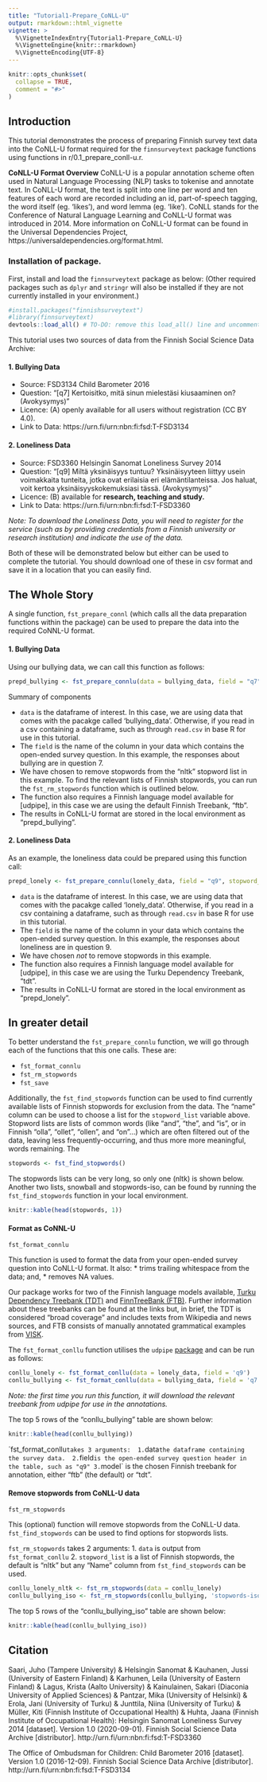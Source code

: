 ```yaml
---
title: "Tutorial1-Prepare_CoNLL-U"
output: rmarkdown::html_vignette
vignette: >
  %\VignetteIndexEntry{Tutorial1-Prepare_CoNLL-U}
  %\VignetteEngine{knitr::rmarkdown}
  %\VignetteEncoding{UTF-8}
---
```


```r
knitr::opts_chunk$set(
  collapse = TRUE,
  comment = "#>"
)
```

## Introduction
This tutorial demonstrates the process of preparing Finnish survey text data into the CoNLL-U format required for the `finnsurveytext` package functions using functions in r/0.1_prepare_conll-u.r.

**CoNLL-U Format Overview**
CoNLL-U is a popular annotation scheme often used in Natural Language Processing (NLP) tasks to tokenise and annotate text. In CoNLL-U format, the text is split into one line per word and ten features of each word are recorded including an id,  part-of-speech tagging, the word itself (eg. 'likes'), and word lemma (eg. 'like'). 
CoNLL stands for the Conference of Natural Language Learning and CoNLL-U format was introduced in 2014. 
More information on CoNLL-U format can be found in the Universal Dependencies Project, https://universaldependencies.org/format.html. 

### Installation of package.

First, install and load the `finnsurveytext` package as below:
(Other required packages such as `dplyr` and `stringr` will also be installed if they are not currently installed in your environment.)

```r
#install.packages("finnishsurveytext")
#library(finnsurveytext)
devtools::load_all() # TO-DO: remove this load_all() line and uncomment the library() line. 
```

This tutorial uses two sources of data from the Finnish Social Science Data Archive: 

#### 1. Bullying Data
* Source: FSD3134 Child Barometer 2016
* Question: "[q7] Kertoisitko, mitä sinun mielestäsi kiusaaminen on? (Avokysymys)"
* Licence: (A) openly available for all users without registration (CC BY 4.0).
* Link to Data: https://urn.fi/urn:nbn:fi:fsd:T-FSD3134

#### 2. Loneliness Data
* Source: FSD3360 Helsingin Sanomat Loneliness Survey 2014
* Question: "[q9] Miltä yksinäisyys tuntuu? Yksinäisyyteen liittyy usein voimakkaita tunteita, jotka ovat erilaisia eri elämäntilanteissa. Jos haluat, voit kertoa yksinäisyyskokemuksiasi tässä. (Avokysymys)" 
* Licence: (B) available for **research, teaching and study.**
* Link to Data: https://urn.fi/urn:nbn:fi:fsd:T-FSD3360 

*Note: To download the Loneliness Data, you will need to register for the service (such as by providing credentials from a Finnish university or research institution) and indicate the use of the data.*

Both of these will be demonstrated below but either can be used to complete the tutorial. You should download one of these in csv format and save it in a location that you can easily find. 

## The Whole Story
A single function, `fst_prepare_connl` (which calls all the data preparation functions within the package) can be used to prepare the data into the required CoNNL-U format. 

#### 1. Bullying Data
Using our bullying data, we can call this function as follows: 

```r
prepd_bullying <- fst_prepare_connlu(data = bullying_data, field = "q7", stopword_list = "nltk")
```

Summary of components

* `data` is the dataframe of interest. In this case, we are using data that comes with the pacakge called 'bullying_data'. Otherwise, if you read in a csv containing a dataframe, such as through `read.csv` in base R for use in this tutorial.
* The `field` is the name of the column in your data which contains the open-ended survey question. In this example, the responses about bullying are in question 7. 
* We have chosen to remove stopwords from the "nltk" stopword list in this example. To find the relevant lists of Finnish stopwords, you can run the `fst_rm_stopwords` function which is outlined below. 
* The function also requires a Finnish language model available for [udpipe], in this case we are using the default Finnish Treebank, "ftb". 
* The results in CoNLL-U format are stored in the local environment as "prepd_bullying". 

#### 2. Loneliness Data

As an example, the loneliness data could be prepared using this function call: 

```r
prepd_lonely <- fst_prepare_connlu(lonely_data, field = "q9", stopword_list = "none", model = "tdt")
```

* `data` is the dataframe of interest. In this case, we are using data that comes with the pacakge called 'lonely_data'. Otherwise, if you read in a csv containing a dataframe, such as through `read.csv` in base R for use in this tutorial.
* The `field` is the name of the column in your data which contains the open-ended survey question. In this example, the responses about loneliness are in question 9. 
* We have chosen *not* to remove stopwords in this example. 
* The function also requires a Finnish language model available for [udpipe], in this case we are using the Turku Dependency Treebank, "tdt". 
* The results in CoNLL-U format are stored in the local environment as "prepd_lonely". 

## In greater detail
To better understand the `fst_prepare_connlu` function, we will go through each of the functions that this one calls. These are: 

* `fst_format_connlu`
* `fst_rm_stopwords`
* `fst_save`

Additionally, the `fst_find_stopwords` function can be used to find currently available lists of Finnish stopwords for exclusion from the data. The "name" column can be used to choose a list for the `stopword_list` variable above. 
Stopword lists are lists of common words (like "and", "the",  and "is", or in Finnish "olla", "ollet", "ollen", and "on"...) which are often filtered out of the data, leaving less frequently-occurring, and thus more more meaningful, words remaining. The

```r
stopwords <- fst_find_stopwords()
```

The stopwords lists can be very long, so only one (nltk) is shown below. Another two lists, snowball and stopwords-iso, can be found by running the `fst_find_stopwords` function in your local environment. 

```r
knitr::kable(head(stopwords, 1))
```

#### Format as CoNNL-U
`fst_format_connlu`

This function is used to format the data from your open-ended survey question into CoNLL-U format. It also: 
* trims trailing whitespace from the data; and, 
* removes NA values. 

Our package works for two of the Finnish language models available, [Turku Dependency Treebank (TDT)](https://universaldependencies.org/treebanks/fi_tdt/index.html) and [FinnTreeBank (FTB)](https://universaldependencies.org/treebanks/fi_ftb/index.html). Further information about these treebanks can be found at the links but, in brief, the TDT is considered "broad coverage" and includes texts from Wikipedia and news sources, and FTB consists of manually annotated grammatical examples from [VISK](https://kaino.kotus.fi/visk/etusivu.php). 

The `fst_format_conllu` function utilises the `udpipe` [package](https://cran.r-project.org/web/packages/udpipe/vignettes/udpipe-annotation.html) and can be run as follows: 

```r
conllu_lonely <- fst_format_conllu(data = lonely_data, field = 'q9')
conllu_bullying <- fst_format_conllu(data = bullying_data, field = 'q7', model = 'tdt')
```
*Note: the first time you run this function, it will download the relevant treebank from udpipe for use in the annotations.*

The top 5 rows of the "conllu_bullying" table are shown below: 
```r
knitr::kable(head(conllu_bullying))
```

´fst_format_conllu` takes 3 arguments: 
1. `data` the dataframe containing the survey data. 
2. `field` is the open-ended survey question header in the table, such as "q9"
3. `model` is the chosen Finnish treebank for annotation, either "ftb" (the default) or "tdt". 

#### Remove stopwords from CoNLL-U data
`fst_rm_stopwords`

This (optional) function will remove stopwords from the CoNLL-U data. `fst_find_stopwords` can be used to find options for stopwords lists. 

`fst_rm_stopwords` takes 2 arguments: 
1. `data` is output from `fst_format_conllu`
2. `stopword_list` is a list of Finnish stopwords, the default is "nltk" but any "Name" column from `fst_find_stopwords` can be used.

```r
conllu_lonely_nltk <- fst_rm_stopwords(data = conllu_lonely)
conllu_bullying_iso <- fst_rm_stopwords(conllu_bullying, 'stopwords-iso')
```

The top 5 rows of the "conllu_bullying_iso" table are shown below: 
```r
knitr::kable(head(conllu_bullying_iso))
```

## Citation

Saari, Juho (Tampere University) & Helsingin Sanomat & Kauhanen, Jussi (University of Eastern Finland) & Karhunen, Leila (University of Eastern Finland) & Lagus, Krista (Aalto University) & Kainulainen, Sakari (Diaconia University of Applied Sciences) & Pantzar, Mika (University of Helsinki) & Erola, Jani (University of Turku) & Junttila, Niina (University of Turku) & Müller, Kiti (Finnish Institute of Occupational Health) & Huhta, Jaana (Finnish Institute of Occupational Health): Helsingin Sanomat Loneliness Survey 2014 [dataset]. Version 1.0 (2020-09-01). Finnish Social Science Data Archive [distributor]. http://urn.fi/urn:nbn:fi:fsd:T-FSD3360

The Office of Ombudsman for Children: Child Barometer 2016 [dataset]. Version 1.0 (2016-12-09). Finnish Social Science Data Archive [distributor]. http://urn.fi/urn:nbn:fi:fsd:T-FSD3134
